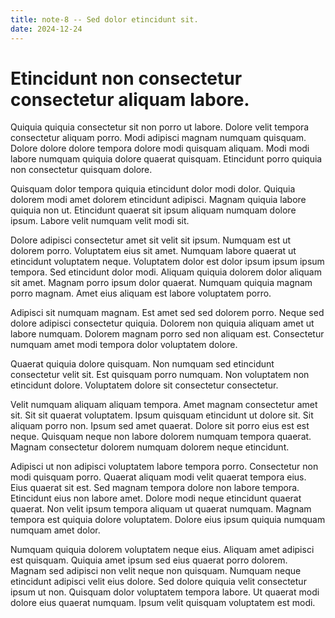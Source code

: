 ```yaml
---
title: note-8 -- Sed dolor etincidunt sit.
date: 2024-12-24
---
```


# Etincidunt non consectetur consectetur aliquam labore.

Quiquia quiquia consectetur sit non porro ut labore. Dolore velit tempora consectetur aliquam porro. Modi adipisci
magnam numquam quisquam. Dolore dolore dolore tempora dolore modi quisquam aliquam. Modi modi labore numquam quiquia
dolore quaerat quisquam. Etincidunt porro quiquia non consectetur quisquam dolore.

Quisquam dolor tempora quiquia etincidunt dolor modi dolor. Quiquia dolorem modi amet dolorem etincidunt adipisci.
Magnam quiquia labore quiquia non ut. Etincidunt quaerat sit ipsum aliquam numquam dolore ipsum. Labore velit numquam
velit modi sit.

Dolore adipisci consectetur amet sit velit sit ipsum. Numquam est ut dolorem porro. Voluptatem eius sit amet. Numquam
labore quaerat ut etincidunt voluptatem neque. Voluptatem dolor est dolor ipsum ipsum ipsum tempora. Sed etincidunt
dolor modi. Aliquam quiquia dolorem dolor aliquam sit amet. Magnam porro ipsum dolor quaerat. Numquam quiquia magnam
porro magnam. Amet eius aliquam est labore voluptatem porro.

Adipisci sit numquam magnam. Est amet sed sed dolorem porro. Neque sed dolore adipisci consectetur quiquia. Dolorem non
quiquia aliquam amet ut labore numquam. Dolorem magnam porro sed non aliquam est. Consectetur numquam amet modi tempora
dolor voluptatem dolore.

Quaerat quiquia dolore quisquam. Non numquam sed etincidunt consectetur velit sit. Est quisquam porro numquam. Non
voluptatem non etincidunt dolore. Voluptatem dolore sit consectetur consectetur.

Velit numquam aliquam aliquam tempora. Amet magnam consectetur amet sit. Sit sit quaerat voluptatem. Ipsum quisquam
etincidunt ut dolore sit. Sit aliquam porro non. Ipsum sed amet quaerat. Dolore sit porro eius est est neque. Quisquam
neque non labore dolorem numquam tempora quaerat. Magnam consectetur dolorem numquam dolorem neque etincidunt.

Adipisci ut non adipisci voluptatem labore tempora porro. Consectetur non modi quisquam porro. Quaerat aliquam modi
velit quaerat tempora eius. Eius quaerat sit est. Sed magnam tempora dolore non labore tempora. Etincidunt eius non
labore amet. Dolore modi neque etincidunt quaerat quaerat. Non velit ipsum tempora aliquam ut quaerat numquam. Magnam
tempora est quiquia dolore voluptatem. Dolore eius ipsum quiquia numquam numquam amet dolor.

Numquam quiquia dolorem voluptatem neque eius. Aliquam amet adipisci est quisquam. Quiquia amet ipsum sed eius quaerat
porro dolorem. Magnam sed adipisci non velit neque non quisquam. Numquam neque etincidunt adipisci velit eius dolore.
Sed dolore quiquia velit consectetur ipsum ut non. Quisquam dolor voluptatem tempora labore. Ut quaerat modi dolore eius
quaerat numquam. Ipsum velit quisquam voluptatem est modi.
